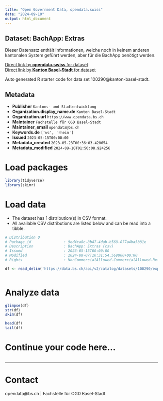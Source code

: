 ```yaml
---
title: "Open Government Data, opendata.swiss"
date: "2024-09-10"
output: html_document
---
```


## Dataset: BachApp: Extras

Dieser Datensatz enthält Informationen, welche noch in keinem anderen kantonalen System geführt werden, aber für die BachApp benötigt werden. 

[Direct link by **opendata.swiss** for dataset](https://opendata.swiss/de/dataset/bachapp-extras)<br>
[Direct link by **Kanton Basel-Stadt** for dataset](https://data.bs.ch/explore/dataset/100290/)

Auto generated R starter code for data set 100290@kanton-basel-stadt.

## Metadata

- **Publisher** `Kantons- und Stadtentwicklung`
- **Organization.display_name.de** `Kanton Basel-Stadt`
- **Organization.url** `https://www.opendata.bs.ch`
- **Maintainer** `Fachstelle für OGD Basel-Stadt`
- **Maintainer_email** `opendata@bs.ch`
- **Keywords.de** `['wc', 'rhein']`
- **Issued** `2023-05-15T00:00:00`
- **Metadata_created** `2023-05-23T00:36:03.420654`
- **Metadata_modified** `2024-09-10T01:50:08.924256`


# Load packages

```r

library(tidyverse)
library(skimr)

```

# Load data

-   The dataset has 1 distribution(s) in CSV format.
-   All available CSV distributions are listed below and can be read into a tibble.

```r

# Distribution 0
# Package_id               : 9ed4ca8c-8b47-4dab-b568-877a4ba5b81e
# Description              : BachApp: Extras (csv)
# Issued                   : 2023-05-15T00:00:00
# Modified                 : 2024-08-07T10:31:54.569000+00:00
# Rights                   : NonCommercialAllowed-CommercialAllowed-ReferenceRequired

df <- read_delim('https://data.bs.ch/api/v2/catalog/datasets/100290/exports/csv?use_labels=true')



```

# Analyze data

```r

glimpse(df)
str(df)
skim(df)

head(df)
tail(df)

```

# Continue your code here...

```r

```

------------------------------------------------------------------------

# Contact

opendata@bs.ch | Fachstelle für OGD Basel-Stadt

